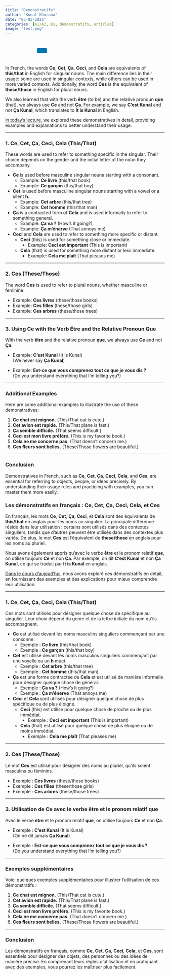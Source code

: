 ```yaml
---
title: "Demonstratifs"
author: "Kunal Khurana"
date: "03-03-2025"
categories: [A1/A2, B1, demonstratifs, articles]
image: "test.png"
---
```


::: {style="text-align: left; padding: 10px;"}
<a href="mailto:info@frenchwithkunal.ca" target="_blank" style="margin: 0 10px; color: #000;"><i class="fas fa-envelope fa-lg"></i></a> <a href="https://www.instagram.com/kunal.khurana7" target="_blank" style="margin: 0 10px; color: #E1306C;"><i class="fab fa-instagram fa-lg"></i></a> <a href="https://frenchwithkunal.ca" target="_blank" style="margin: 0 10px; color: #0077b5;"><i class="fas fa-globe fa-lg"></i></a> <a href="https://whatsapp.com/channel/0029Vb57n2e7dmegpjYpyi3V" target="_blank" style="margin: 0 10px; color: #25D366;"><i class="fab fa-whatsapp fa-lg"></i></a> <button onclick="copyLink()" style="background-color: #0077b5; color: white; padding: 8px 16px; border: none; border-radius: 4px; cursor: pointer; margin-left: 10px;"> <i class="fas fa-copy"></i> </button> [Link copied!]{#copy-message style="margin-left: 10px; color: green; display: none;"}
:::

```{=html}
<script>
  function copyLink() {
    // Get the current page URL
    const url = window.location.href;
    
    // Copy the URL to the clipboard
    navigator.clipboard.writeText(url).then(() => {
      // Show a confirmation message
      const message = document.getElementById("copy-message");
      message.style.display = "inline";
      setTimeout(() => {
        message.style.display = "none";
      }, 2000); // Hide the message after 2 seconds
    });
  }
</script>
```
<script>
const password = "your_password"; // Set your password here
const userInput = prompt("Enter your email to view this post:");

if (userInput !== password) {
    alert("Incorrect password. You do not have access to this post.");
    window.location.href = "/"; // Redirect to homepage or another page
}
</script>

::: {.content-visible when-profile="english"}

In French, the words **Ce**, **Cet**, **Ça**, **Ceci**, and **Cela** are equivalents of **this/that** in English for singular nouns. The main difference lies in their usage: some are used in singular contexts, while others can be used in more varied contexts. Additionally, the word **Ces** is the equivalent of **these/those** in English for plural nouns.

We also learned that with the verb **être** (to be) and the relative pronoun **que** (that), we always use **Ce** and not **Ça**. For example, we say **C’est Kunal** and not **Ça Kunal**, which translates to **It is Kunal** in English.

[In today's lecture](https://drive.google.com/file/d/1lIve3DEfQ1Rzy9JRp3ZHre6QM-HUZb42/view?usp=drive_link), we explored these demonstratives in detail, providing examples and explanations to better understand their usage.

---

### **1. Ce, Cet, Ça, Ceci, Cela (This/That)**
These words are used to refer to something specific in the singular. Their choice depends on the gender and the initial letter of the noun they accompany.

- **Ce** is used before masculine singular nouns starting with a consonant.
  - Example: **Ce livre** (this/that book)
  - Example: **Ce garçon** (this/that boy)

- **Cet** is used before masculine singular nouns starting with a vowel or a silent **h**.
  - Example: **Cet arbre** (this/that tree)
  - Example: **Cet homme** (this/that man)

- **Ça** is a contracted form of **Cela** and is used informally to refer to something general.
  - Example: **Ça va ?** (How’s it going?)
  - Example: **Ça m’énerve** (That annoys me)

- **Ceci** and **Cela** are used to refer to something more specific or distant.
  - **Ceci** (this) is used for something close or immediate.
    - Example: **Ceci est important** (This is important)
  - **Cela** (that) is used for something more distant or less immediate.
    - Example: **Cela me plaît** (That pleases me)

---

### **2. Ces (These/Those)**
The word **Ces** is used to refer to plural nouns, whether masculine or feminine.

- Example: **Ces livres** (these/those books)
- Example: **Ces filles** (these/those girls)
- Example: **Ces arbres** (these/those trees)

---

### **3. Using Ce with the Verb Être and the Relative Pronoun Que**
With the verb **être** and the relative pronoun **que**, we always use **Ce** and not **Ça**.

- Example: **C’est Kunal** (It is Kunal)  
  (We never say **Ça Kunal**)

- Example: **Est-ce que vous comprenez tout ce que je vous dis ?**  
  (Do you understand everything that I’m telling you?)

---

### **Additional Examples**
Here are some additional examples to illustrate the use of these demonstratives:

1. **Ce chat est mignon.** (This/That cat is cute.)
2. **Cet avion est rapide.** (This/That plane is fast.)
3. **Ça semble difficile.** (That seems difficult.)
4. **Ceci est mon livre préféré.** (This is my favorite book.)
5. **Cela ne me concerne pas.** (That doesn’t concern me.)
6. **Ces fleurs sont belles.** (These/Those flowers are beautiful.)

---

### **Conclusion**
Demonstratives in French, such as **Ce**, **Cet**, **Ça**, **Ceci**, **Cela**, and **Ces**, are essential for referring to objects, people, or ideas precisely. By understanding their usage rules and practicing with examples, you can master them more easily.

:::

::: {.content-visible when-profile="french"}


### **Les démonstratifs en français : Ce, Cet, Ça, Ceci, Cela, et Ces**

En français, les mots **Ce**, **Cet**, **Ça**, **Ceci**, et **Cela** sont des équivalents de **this/that** en anglais pour les noms au singulier. La principale différence réside dans leur utilisation : certains sont utilisés dans des contextes singuliers, tandis que d’autres peuvent être utilisés dans des contextes plus variés. De plus, le mot **Ces** est l’équivalent de **these/those** en anglais pour les noms au pluriel.

Nous avons également appris qu’avec le verbe **être** et le pronom relatif **que**, on utilise toujours **Ce** et non **Ça**. Par exemple, on dit **C’est Kunal** et non **Ça Kunal**, ce qui se traduit par **It is Kunal** en anglais.

[Dans le cours d'aujoud'hui](https://drive.google.com/file/d/1lIve3DEfQ1Rzy9JRp3ZHre6QM-HUZb42/view?usp=drive_link), nous avons exploré ces démonstratifs en détail, en fournissant des exemples et des explications pour mieux comprendre leur utilisation.

---

### **1. Ce, Cet, Ça, Ceci, Cela (This/That)**
Ces mots sont utilisés pour désigner quelque chose de spécifique au singulier. Leur choix dépend du genre et de la lettre initiale du nom qu’ils accompagnent.

- **Ce** est utilisé devant les noms masculins singuliers commençant par une consonne.
  - Exemple : **Ce livre** (this/that book)
  - Exemple : **Ce garçon** (this/that boy)

- **Cet** est utilisé devant les noms masculins singuliers commençant par une voyelle ou un **h** muet.
  - Exemple : **Cet arbre** (this/that tree)
  - Exemple : **Cet homme** (this/that man)

- **Ça** est une forme contractée de **Cela** et est utilisé de manière informelle pour désigner quelque chose de général.
  - Exemple : **Ça va ?** (How’s it going?)
  - Exemple : **Ça m’énerve** (That annoys me)

- **Ceci** et **Cela** sont utilisés pour désigner quelque chose de plus spécifique ou de plus éloigné.
  - **Ceci** (this) est utilisé pour quelque chose de proche ou de plus immédiat.
    - Exemple : **Ceci est important** (This is important)
  - **Cela** (that) est utilisé pour quelque chose de plus éloigné ou de moins immédiat.
    - Exemple : **Cela me plaît** (That pleases me)

---

### **2. Ces (These/Those)**
Le mot **Ces** est utilisé pour désigner des noms au pluriel, qu’ils soient masculins ou féminins.

- Exemple : **Ces livres** (these/those books)
- Exemple : **Ces filles** (these/those girls)
- Exemple : **Ces arbres** (these/those trees)

---

### **3. Utilisation de Ce avec le verbe être et le pronom relatif que**
Avec le verbe **être** et le pronom relatif **que**, on utilise toujours **Ce** et non **Ça**.

- Exemple : **C’est Kunal** (It is Kunal)  
  (On ne dit jamais **Ça Kunal**)

- Exemple : **Est-ce que vous comprenez tout ce que je vous dis ?**  
  (Do you understand everything that I’m telling you?)

---

### **Exemples supplémentaires**
Voici quelques exemples supplémentaires pour illustrer l’utilisation de ces démonstratifs :

1. **Ce chat est mignon.** (This/That cat is cute.)
2. **Cet avion est rapide.** (This/That plane is fast.)
3. **Ça semble difficile.** (That seems difficult.)
4. **Ceci est mon livre préféré.** (This is my favorite book.)
5. **Cela ne me concerne pas.** (That doesn’t concern me.)
6. **Ces fleurs sont belles.** (These/Those flowers are beautiful.)

---

### **Conclusion**
Les démonstratifs en français, comme **Ce**, **Cet**, **Ça**, **Ceci**, **Cela**, et **Ces**, sont essentiels pour désigner des objets, des personnes ou des idées de manière précise. En comprenant leurs règles d’utilisation et en pratiquant avec des exemples, vous pourrez les maîtriser plus facilement.

:::